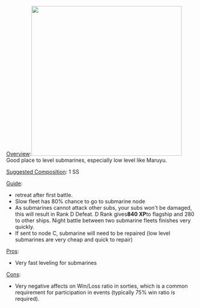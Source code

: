<u>Overview</u>:[[File:5-3 Map.jpg|thumb|400x400px|]]
Good place to level submarines, especially low level like Maruyu.

<u>Suggested Composition</u>: 1 SS

<u>Guide</u>:
* retreat after first battle.
* Slow fleet has 80% chance to go to submarine node
* As submarines cannot attack other subs, your subs won't be damaged, this will result in Rank D Defeat. D Rank gives''' 840 XP '''to flagship and 280 to other ships. Night battle between two submarine fleets finishes very quickly.
* If sent to node C, submarine will need to be repaired (low level submarines are very cheap and quick to repair)
<u>Pros</u>:
* Very fast leveling for submarines
<u>Cons</u>:
*  Very negative affects on Win/Loss ratio in sorties, which is a common requirement for participation in events (typically 75% win ratio is required).